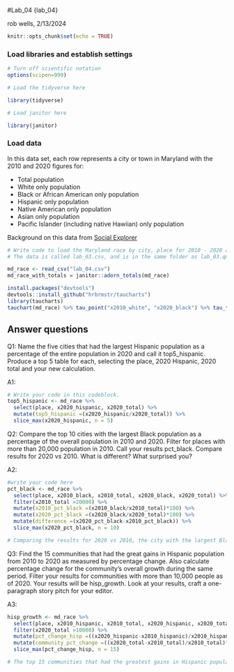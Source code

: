 #Lab_04 {lab_04}

rob wells, 2/13/2024

```r
knitr::opts_chunk$set(echo = TRUE)
```

### Load libraries and establish settings
```r
# Turn off scientific notation
options(scipen=999)

# Load the tidyverse here

library(tidyverse)

# Load janitor here

library(janitor)

```

### Load data

In this data set, each row represents a city or town in Maryland with the 2010 and 2020 figures for: 

-  Total population 
-  White only population
-  Black or African American only population
-  Hispanic only population 
-  Native American only population
-  Asian only population
-  Pacific Islander (including native Hawiian) only population

Background on this data from [Social Explorer](https://www.socialexplorer.com/data/ACS2016_5yr/metadata/?ds=ACS16_5yr&table=B02001) 
```r
# Write code to load the Maryland race by city, place for 2010 - 2020 and call it md_race.
# The data is called lab_03.csv, and is in the same folder as lab_03.qmd (this data notebook)

md_race <- read_csv("lab_04.csv")
md_race_with_totals = janitor::adorn_totals(md_race)
```
```r
install.packages("devtools")
devtools::install_github("hrbrmstr/taucharts")
library(taucharts)
tauchart(md_race) %>% tau_point("x2010_white", "x2020_black") %>% tau_tooltip() %>% tau_trendline()
```


## Answer questions

Q1: Name the five cities that had the largest Hispanic population as a percentage of the entire population in 2020 and call it top5_hispanic. Produce a top 5 table for each, selecting the place, 2020 Hispanic, 2020 total and your new calculation.

A1:
```r

# Write your code in this codeblock.
top5_hispanic <- md_race %>%
  select(place, x2020_hispanic, x2020_total) %>%
  mutate(top5_hispanic =(x2020_hispanic/x2020_total)) %>%
  slice_max(x2020_hispanic, n = 5)

```

Q2: Compare the top 10 cities with the largest Black population as a percentage of the overall population in 2010 and 2020. Filter for places with more than 20,000 population in 2010. Call your results pct_black. Compare results for 2020 vs 2010. What is different? What surprised you? 

A2:

```r
#write your code here
pct_black <- md_race %>%
  select(place, x2010_black, x2010_total, x2020_black, x2020_total) %>%
  filter(x2010_total >20000) %>%
  mutate(x2010_pct_black =(x2010_black/x2010_total)*100) %>%
  mutate(x2020_pct_black =(x2020_black/x2020_total)*100) %>%
  mutate(difference =(x2020_pct_black-x2010_pct_black)) %>%
  slice_max(x2020_pct_black, n = 10)

# Comparing the results for 2020 vs 2010, the city with the largest Black population as a percentage of the overall population, Suitland went from being 92.3% Black to 87.6% Black from 2010 to 2020. Out of the top 10 cities with the largest Black population percentage, Landover, Fort Washington, Suitland, Lochearn, and Baltimore city's Black population percentages all decreased from 2010 to 2020, with Landover experiencing the most drastic decrease with a difference of -8.9. However, Waldorf's Black population percentage increased from 50.8% in 2010 to 61.6% in 2020, a difference of +10.8.

```

Q3: Find the 15 communities that had the great gains in Hispanic population from 2010 to 2020 as measured by percentage change. Also calculate percentage change for the community's overall growth during the same period. Filter your results for communities with more than 10,000 people as of 2020. Your results will be hisp_growth. Look at your results, craft a one-paragraph story pitch for your editor. 

A3:

```r
hisp_growth <- md_race %>%
  select(place, x2010_hispanic, x2010_total, x2020_hispanic, x2020_total) %>%
  filter(x2020_total >10000) %>%
  mutate(pct_change_hisp =((x2020_hispanic-x2010_hispanic)/x2010_hispanic)*100) %>%
  mutate(community_pct_change =((x2020_total-x2010_total)/x2010_total)*100) %>%
  slice_max(pct_change_hisp, n = 15)

# The top 15 communities that had the greatest gains in Hispanic population from 2010 to 2020 all increased by over 150%. However, North Laurel had the largest with a 1186.7% increase in the Hispanic population from 2010 to 2020, and had the largest percent change for the community's overall growth  with an increase of 509.8%. For this story, I would want to look into why North Laurel had such a large increase in the Hispanic population from 2010 to 2020. I would look into any changes in laws, like immigration laws, in the area from 2010 to 2020, and would also want to look at any changes in housing or industry in the area. I would also want to look at why the community overall grew by 509.8% and would want to talk to people in various neighborhoods in the area about why they think both the community's population overall, and the Hispanic population, grew so drastically from 2010 to 2020. 

```

